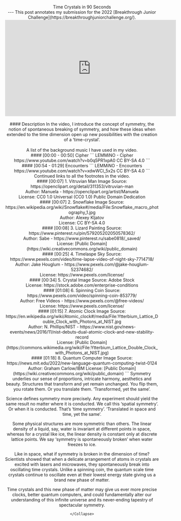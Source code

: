 
<Header dir={["blog", "breakthrough-2022"]} />
<br />
<br />
<br />
<PageTitle title="manuanish | Time Crystals in 90 Seconds" />
<Tags tags={["Princeton", "Video", "Submission", "Well-written"]} />
<br/>
<BlogTitle>Time Crystals in 90 Seconds</BlogTitle>
<Author userName="manuanish" readTime={5} date="25/6/22" />
<br />
---
This post annotates my submission for the 2022 [Breakthrough Junior Challenge](https://breakthroughjuniorchallenge.org/).
<br />
<div className="flex justify-center">
<iframe width="560" height="315" src="https://www.youtube.com/embed/uUme4zwF8y4" style={{borderRadius: 20}} title="YouTube video player" frameBorder="0" allow="accelerometer; autoplay; clipboard-write; encrypted-media; gyroscope; picture-in-picture" allowFullScreen></iframe>
</div>
<br/>
#### Description
In the video, I introduce the concept of symmetry, the notion of spontaneous breaking of symmetry, and how these ideas when extended to the time dimension open up new possibilities with the creation of a ‘time-crystal’.
<br/>
<br/>

<Collapse title="Audio">
A list of the background music I have used in my video.
<br/>
#### [00:00 - 00:50] Cipher
```
LEMMiNO - Cipher
https://www.youtube.com/watch?v=b0q5PR1xpA0
CC BY-SA 4.0
```
<br/>
#### [00:54 - 01:29] Encounters
```
LEMMiNO - Encounters
https://www.youtube.com/watch?v=xdwWCl_5x2s
CC BY-SA 4.0
```
</Collapse>
<Collapse title="References">
Continued links to all the footnotes in the video.
<br/>
#### [00:07] 1. Vitruvian Man Image
Source: https://openclipart.org/detail/311353/vitruvian-man <br/>
Author: Manuela - https://openclipart.org/artist/Manuela <br/>
License: CC0 1.0 Universal (CC0 1.0) Public Domain Dedication
<br/>
#### [00:07] 2. Snowflake Image
Source: https://en.wikipedia.org/wiki/Snowflake#/media/File:Snowflake_macro_photography_1.jpg <br/>
Author: Alexey Kljatov <br/>
License: CC BY-SA 4.0
<br/>
#### [00:08] 3. Lizard Painting
Source: https://www.pinterest.ru/pin/579205202050578362/ <br/>
Author: Sabe - https://www.pinterest.ru/sabe0818/_saved/ <br/>
License: [Public Domain](https://wiki.creativecommons.org/wiki/public_domain)
<br/>
#### [00:25] 4. Timelaspe Sky
Source: https://www.pexels.com/video/time-lapse-video-of-night-sky-7714718/ <br/>
Author: Jake Houglum - https://www.pexels.com/@jake-houglum-52374682/ <br/>
License: https://www.pexels.com/license/
<br/>
#### [00:34] 5. Crystal Image
Source: Adobe Stock <br/>
License: https://stock.adobe.com/enterprise-conditions
<br/>
#### [01:08] 6. Spinning Coin
Source: https://www.pexels.com/video/spinning-coin-853779/ <br/>
Author: Free Videos - https://www.pexels.com/@free-videos/ <br/>
License: https://www.pexels.com/license/
<br/>
#### [01:15] 7. Atomic Clock Image
Source: https://en.wikipedia.org/wiki/Atomic_clock#/media/File:Ytterbium_Lattice_Double_Clock_with_Photons_at_NIST.jpg <br/>
Author: N. Phillips/NIST - https://www.nist.gov/news-events/news/2016/11/nist-debuts-dual-atomic-clock-and-new-stability-record <br/>
License: [Public Domain](https://commons.wikimedia.org/wiki/File:Ytterbium_Lattice_Double_Clock_with_Photons_at_NIST.jpg)
<br/>
#### [01:18] 8. Quantum Computer Image
Source: https://news.mit.edu/2022/new-language-quantum-computing-twist-0124
Author: Graham Carlow/IBM
License: [Public Domain](https://wiki.creativecommons.org/wiki/public_domain)
</Collapse>
<Collapse title="Transcript">
```
Symmetry underlies our sense of proportions, intricate harmony, aesthetics and beauty.
Structures that transform and yet remain unchanged. You flip them, you rotate them.
Or you translate them. ‘Transformed, yet the same’.

Science defines symmetry more precisely. Any experiment should yield the same result
no matter where it is conducted. We call this ‘spatial symmetry’. Or when it is conducted.
That’s ‘time symmetry’. ‘Translated in space and time, yet the same’.

Some physical structures are more symmetric than others. The linear density of a liquid,
say, water is invariant at different points in space, whereas for a crystal like ice,
the linear density is constant only at discrete lattice points. We say
‘symmetry is spontaneously broken’ when water freezes to ice.

Like in space, what if symmetry is broken in the dimension of time? Scientists showed
that when a delicate arrangement of atoms in crystals are excited with lasers and microwaves,
they spontaneously break into oscillating time crystals. Unlike a spinning coin, the
quantum scale time crystals continue to oscillate even at their lowest energy state giving
us a brand new phase of matter.

Time crystals and this new phase of matter may give us ever more precise clocks, better
quantum computers, and could fundamentally alter our understanding of this infinite universe
and its never-ending tapestry of spectacular symmetry.
```
</Collapse>
